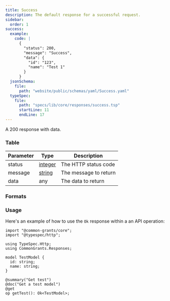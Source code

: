 ```yaml
---
title: Success
description: The default response for a successful request.
sidebar:
  order: 1
success:
  example:
    code: |
      {
        "status": 200,
        "message": "Success",
        "data": {
          "id": "123",
          "name": "Test 1"
        }
      }
  jsonSchema:
    file: 
      path: "website/public/schemas/yaml/Success.yaml"
  typeSpec:
    file:
      path: "specs/lib/core/responses/success.tsp"
      startLine: 11
      endLine: 17
---
```



A 200 response with data.

### Table

| Parameter | Type                                       | Description           |
| --------- | ------------------------------------------ | --------------------- |
| status    | [integer](/protocol/types/numeric#integer) | The HTTP status code  |
| message   | [string](/protocol/types/string#string)    | The message to return |
| data      | any                                        | The data to return    |

### Formats

<SchemaFormatTabs
  example={frontmatter.success.example}
  jsonSchema={frontmatter.success.jsonSchema}
  typeSpec={frontmatter.success.typeSpec}
/>

### Usage

Here's an example of how to use the `Ok` response within a an API operation:

```typespec
import "@common-grants/core";
import "@typespec/http";

using TypeSpec.Http;
using CommonGrants.Responses;

model TestModel {
  id: string;
  name: string;
}

@summary("Get test")
@doc("Get a test model")
@get
op getTest(): Ok<TestModel>;
```
